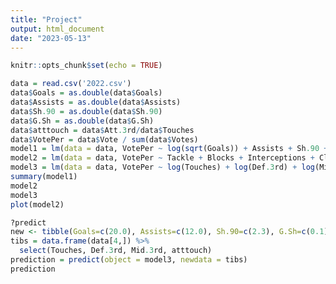 ---
title: "Project"
output: html_document
date: "2023-05-13"
---

```{r setup, include=FALSE}
knitr::opts_chunk$set(echo = TRUE)
```


```{r}
data = read.csv('2022.csv')
data$Goals = as.double(data$Goals)
data$Assists = as.double(data$Assists)
data$Sh.90 = as.double(data$Sh.90)
data$G.Sh = as.double(data$G.Sh)
data$atttouch = data$Att.3rd/data$Touches
data$VotePer = data$Vote / sum(data$Votes)
model1 = lm(data = data, VotePer ~ log(sqrt(Goals)) + Assists + Sh.90 + G.Sh-1+Trophies)
model2 = lm(data = data, VotePer ~ Tackle + Blocks + Interceptions + Clearances-1)
model3 = lm(data = data, VotePer ~ log(Touches) + log(Def.3rd) + log(Mid.3rd) + atttouch -1)
summary(model1)
model2
model3
plot(model2)
```



```{r}
?predict
new <- tibble(Goals=c(20.0), Assists=c(12.0), Sh.90=c(2.3), G.Sh=c(0.1))
tibs = data.frame(data[4,]) %>%
  select(Touches, Def.3rd, Mid.3rd, atttouch)
prediction = predict(object = model3, newdata = tibs)
prediction
```






